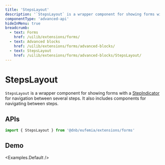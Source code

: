 ```yaml
---
title: 'StepsLayout'
description: '`StepsLayout` is a wrapper component for showing forms with a [StepIndicator](/uilib/components/step-indicator/) for navigation between several steps. It also includes components for navigating between steps.'
componentType: 'advanced-api'
hideInMenu: true
breadcrumb:
  - text: Forms
    href: /uilib/extensions/forms/
  - text: Advanced blocks
    href: /uilib/extensions/forms/advanced-blocks/
  - text: StepsLayout
    href: /uilib/extensions/forms/advanced-blocks/StepsLayout/
---
```



# StepsLayout

`StepsLayout` is a wrapper component for showing forms with a [StepIndicator](/uilib/components/step-indicator/) for navigation between several steps. It also includes components for navigating between steps.

## APIs

```jsx
import { StepsLayout } from '@dnb/eufemia/extensions/forms'
```

<ListStepsLayoutComponents />

## Demo

<Examples.Default />

